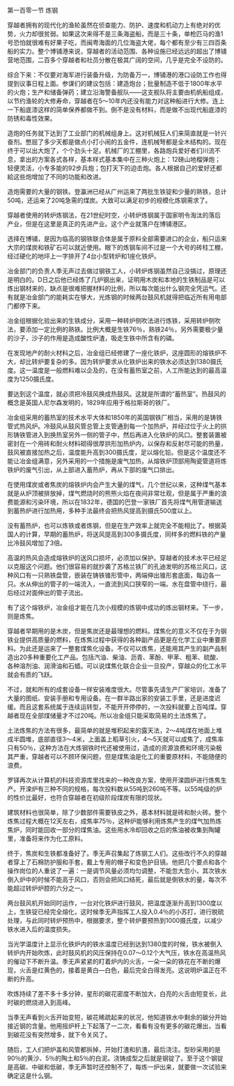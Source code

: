 

第一百零一节 炼钢

穿越者拥有的现代化的渔轮虽然在侦查能力、防护、速度和机动力上有绝对的优势，火力却很贫弱。如果这次来得不是三条海盗船，而是三十条，单枪匹马的渔1号恐怕就很难有好果子吃，而闽粤海面的几位海盗大佬，每个都有至少有三四百条船的实力。整个博铺港来说，穿越者的活动范围、各种设施已经远远的超出了博铺营地范围，二百多个穿越者和社员分散在极其广阔的空间，几乎是完全不设防的。

综合下来：不仅要对海军进行装备升级，为防备万一，博铺港的港口设防工作也得提到议事日程上面。参谋们的建议包括：建造炮台；批量制造不低于1800年水平的火炮；生产和储备弹药；建立沿海警备舰队――这支舰队将主要由机帆船组成，以节约渔轮的大修寿命，穿越者在5～10年内还没有能力对这种船进行大修。连上一下船底漆这样的简单保养都做不到。倒不是没有材料，而是做不出现代船底漆的防锈和毒性效果。

造炮的任务就下达到了工业部门的机械组身上。这对机械狂人们来简直就是一针兴奋剂。憋屈了多少天都是做点小打小闹的五金件，连机械弩都是全木结构的。现在终于可以出大炮了，个个劲头十足。机械厂的工棚里，各路炮兵爱好者们川流不息，拿出的方案各式各样，基本样式基本集中在三种火炮上：12磅山地榴弹炮；轻便灵活，小专多能的92步兵炮；包打天下的迫击炮。各人根据自己的爱好还都給这些炮增加了不同的功能和改进。

造炮需要的大量的钢铁。登瀛洲已经从广州运来了两批生铁锭和少量的熟铁，总计50吨，还运来了20吨急需的煤炭。大致可以满足初步的规模化炼钢需求了。

穿越者使用的转炉炼钢法，在21世纪时空，小转炉炼钢属于国家明令淘汰的落后产业，但是在这里是真正的先进产业。这个产业就落户在博铺港区。

选择在博铺，是因为临高的钢铁联合体是属于原料全部需要进口的企业，船只运来大宗的煤炭和铁矿石可以就近使用。眼下的炼钢车间不过是一个大号的砖柱工棚，经过硬化的地坪上一字排开了4台小型转炉和1座化铁炉。

冶金部门的负责人季无声过去做过钢铁工人，小转炉炼钢虽然自己没搞过，原理还是明白的。D日之后他已经炼了几炉钢出来，证明用木炭和本地的生铁制品是可以炼出钢材来的，缺点是很难把握材料的比例，所以每次能出什么钢完全凭运气。还有就是冶金部门的能耗实在够大，光炼钢的时候两台鼓风机就得把临近所有用电部门都停下来。

冶金组根据化验出来的生铁成分，采用一种转炉侧吹法进行炼铁，采用转炉侧吹法，要添加一定比例的熟铁。比例大概是生铁76％，熟铁24％，另外需要极少量的沙子，沙子的作用是造成酸性炉渣，吸走生铁中所含有的磷。

在发现地产的耐火材料之后，冶金组已经修建了一座化铁炉，这座圆形的熔铁炉不大，却比转炉要复杂的多。因为转炉要求从化铁炉出来的铁水必须达到1380摄氏度。这一温度是一般燃料难以企及的，在没有蓄热室之前，人工所能达到的最高温度为1250摄氏度。

要达到这个温度，就必须把冷鼓风换成热鼓风。这就是所谓的“蓄热室”。热鼓风的概念是英国人尼尔森发明的，1829年应用于格拉斯哥的铁厂。

冶金组采用的蓄热室的技术水平大体和1850年的英国钢铁厂相当，采用的是铸铁管式热风炉。冷鼓风从鼓风管总管上支管通到每一个加热炉，并经过位于火上的拱形铸铁管进入到换热室另外一侧的管子中，然后再进入化铁炉的风口。整套装置被密封在一个用砖和耐火材料砌得很厚拱形加热炉内，以保存和反射尽可能的热量，鼓风被直接加热之后，温度能升高到300摄氏度，足以熔化铅。但是这个温度还不能让冶金组满意，另外采用的一个措施是废气加热，从熔铁炉顶部用陶瓷管道将炼铁炉的废气引出，从上部进入蓄热炉，再从下部的废气口排出。

在使用煤炭或者焦炭的熔铁炉内会产生大量的煤气，几个世纪以来，这种煤气基本就是从炉顶被排放掉，煤气燃烧时的熊熊火焰在夜间非常壮观，但是属于严重的浪费能源和污染环境，所以在1832年，德国的巴登一家铁厂首先将煤气用管道输送到蓄热炉进行加热用，多种手法最终会把热风提高到摄氏500度以上。

没有蓄热炉，也可以炼铁或者炼钢，但是在生产效率上就完全不能相比了。根据英国人的计算，早期的蓄热炉，将送风提高到300多摄氏度，同样多的燃料铁的产量比冷鼓风增加了3倍。

高温的热风会造成熔铁炉的送风口损坏，必须加以保护。穿越者的技术水平已经足以克服这个问题。他们很容易的就抄袭了苏格兰铁厂的孔迪发明的苏格兰风口，这种风口有一只熟铁盘管，嵌装在铸铁锥形管中，两端伸出锥形套底面，每边各一只。水从伸出的管子的一端流入，一直流到风口狭窄的一端。水在盘管中绕行，最后经过对面伸出的管子流出。

有了这个熔铁炉，冶金组才能在几次小规模的炼钢中成功的炼出钢材来。下一步，则是炼焦。

穿越者早期用的是木炭，但是焦炭还是最理想的燃料。煤焦化的意义不仅在于为钢铁业提供高质量的燃料，在炼焦过程中获得的各种副产品更是在化学工业中重要原料。为此还是运来了一整套煤焦化设备。不仅可以炼焦，还能用其产生的副产品制造出20多种重要化工产品。包括汽油、柴油、沥青、苯酚、甲苯、粗苯、硫酸、各种溶剂油、润滑油和石蜡。可以说煤焦化联合企业一旦投产，穿越众的化工水平就会有质的飞跃。

不过，就和所有的成套设备一样安装难度很大。尽管事先请生产厂家培训，准备了大量的图纸、安装手册和专用设备。在一群半路出家的安装工手里，还是进度迟缓。而且这套系统属于连续运转型，不能开开停停的，一次投料就要上百吨煤。穿越者现在全部煤储量才不过20吨。所以冶金组只能采取简易的土法炼焦了。

土法炼焦的方法有很多，最简单的就是堆积起来的露天法，2～4吨煤在地面上堆成半圆堆，底部直径3～4米，上面盖上稻草引火，4～5天就可以成焦了，成焦率只有50％，这种方法在大炼钢铁时代还被使用过，造成的资源浪费和环境污染极其严重，穿越者可以不顾环保问题，但是煤焦油是化工的重要原材料，不能随便的浪费。

罗铎再次从计算机的科技资源库里找来的一种改良方案，使用开滦圆炉进行炼焦生产。开滦炉有三种不同的规格，每次投料数从55吨到260吨不等。以55吨级的炉的性价比最好，也符合穿越者在初级阶段煤炭有限的现状。

建筑材料也很简单，除了少数部件需要铁皮之外，基本材料就是砖和耐火砖。整个炼焦过程大概在12天左右，成焦率75％，这种炉能够利用炼焦产生的煤气加热炼焦炉，同时能回收一部分的煤焦油。这些用水冷却回收之后的焦油被收集到陶罐里，准备将来作为化工原料。

终于，焦炭和生铁都准备好了。季无声召集起了炼钢工人们。这些改行不久的穿越者穿上了石棉防护服和手套，戴上专用的帽子和变色护目镜。他把几个要点和各个操作岗位的人重说了一遍：一是调节风量必须均匀调整，不能忽大忽小，其次铁水倒入炉中的时候不能高于风口，否则会把风口结死，最后就是倒铁水的量，每次不能超过转炉炉腔的六分之一。

两台鼓风机开始同时运作，一台对化铁炉进行鼓风，把温度逐渐升高到1300度以上，生铁锭已经完全熔化，这时候季无声指挥工人投入0.4％的小苏打，进行脱硫处理，与此同时转炉预热中，根据要求，整个转炉要预热到1000摄氏度，以减少铁水进入后的温度损失。

当光学温度计上显示化铁炉内的铁水温度已经到达到1380度的时候，铁水被倒入转炉内开始吹炼，此时鼓风机的风压保持在0.07～0.12个大气压，铁水在高温热风的催动下不断升温。季无声紧紧的盯着炉内的火舌，一朵一朵的铁花在不断的爆现，火舌是红黄色的，接着是黄白―白色，最后完全白得发亮。这说明炉温正在不断的升高。

吹炼持续了差不多十多分钟，星形的碳花密度不断加大，白亮的火舌由短变长，此时碳的燃烧进入到高峰。

当季无声看到火舌开始变短，碳花稀疏起来的状况，他知道铁水中剩余的碳分开始接近钢的含量。他用摇炉杆上下起落了一二次，看看有没有更多的碳花爆出，当看到碳花没有突然增多，就下令关风了。

随后，工人们把炉盖和风管都拆掉，开始打渣和扒渣，最后浇注。型砂采用的是90％的黄沙、5％的陶土和5％的白泥。浇铸成型之后就是钢锭了。至于这个钢锭是高碳、中碳和低碳，季无声暂时还控制不了，每炼一炉出来，就要做一次试验来确定这是什么钢。

